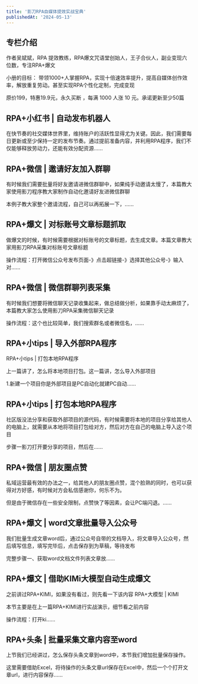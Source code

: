 ```yaml
---
title: '影刀RPA自媒体提效实战宝典'
publishedAt: '2024-05-13'
---
```


## 专栏介绍

作者吴斌斌，RPA 提效教练，RPA爆文咒语堂创始人，王子合伙人，副业变现六位数，专注RPA+爆文  
  
小册的目标： 带领1000+人掌握RPA，实现十倍速效率提升，提高自媒体创作效率，解放重复劳动。甚至实现RPA个性化定制，完成变现  
  
原价199，特惠19.9元，永久买断 ，每满 1000 人涨 10 元。承诺更新至少50篇  

## RPA+小红书 | 自动发布机器人
在快节奏的社交媒体世界里，维持账户的活跃性显得尤为关键。因此，我们需要每日更新或至少保持一定的发布节奏。通过提前准备内容，并利用RPA程序，我们不仅能够释放劳动力，还能有效分配资源......

## RPA+微信 | 邀请好友加入群聊
有时候我们需要批量将好友邀请进微信群聊中，如果纯手动邀请太慢了，本篇教大家使用影刀程序教大家制作自动化邀请好友进微信群聊

本例子教大家整个邀请流程，自己可以再拓展一下，......

## RPA+爆文 | 对标账号文章标题抓取
做爆文的时候，有时候需要根据对标账号的文章标题，去生成文章。本篇文章教大家用影刀RPA采集对标账号文章标题

操作流程：打开微信公众号发布页面-》点击超链接-》选择其他公众号-》输入对......

## RPA+微信 | 微信群聊列表采集
有时候我们想要将微信聊天记录收集起来，做总结做分析，如果靠手动太麻烦了，本篇教大家怎么使用影刀RPA采集微信聊天记录

操作流程：这个也比较简单，我们搜索群名或者微信名，......

## RPA+小tips | 导入外部RPA程序
RPA+小tips | 打包本地RPA程序

上一篇讲了，怎么将本地项目打包。这一篇讲，怎么导入外部项目

1.新建一个项目你是外部项目是PC自动化就建PC自动......

## RPA+小tips | 打包本地RPA程序
社区版没法分享和获取外部项目的源代码，有时候需要将本地的项目分享给其他人的电脑上，就需要从本地将项目打包给对方，然后对方在自己的电脑上导入这个项目

步骤一影刀打开要分享的项目，然后在......

## RPA+微信 | 朋友圈点赞
私域运营最有效的办法之一，给其他人的朋友圈点赞，混个脸熟的同时，也可以获得对方好感，有时候对方会私信感谢你，何乐不为。

但是由于微信存在一些安全限制，点赞快了等因素，会让PC端闪退。......

## RPA+爆文 | word文章批量导入公众号
我们批量生成文章word后，通过公众号自带的文档导入，将文章导入公众号，然后填写信息，填写完毕后，点击保存到为草稿，等待发布

完整步骤一、获取word文档文件列表文章放......

## RPA+爆文 | 借助KIMi大模型自动生成爆文
之前讲过RPA+KIMI，如果没有看过，则先看一下该内容 RPA+大模型 | KIMI

本节主要是在上一篇RPA+KIMI进行实战演示，细节看之前内容

操作流程：打开ki......

## RPA+头条 | 批量采集文章内容至word
上节我们已经讲过，怎么保存头条文章到word中，本节我们增加批量保存操作。

这里需要借助Excel，将待操作的头条文章url保存在Excel中，然后一个个打开文章url，进行内容保存......

